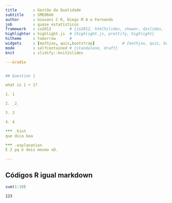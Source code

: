 ```yaml
---
title       : Gestão da Qualidade
subtitle    : SME0666
author      : Giovani C R, Diego M A e Fernando
job         : quase estatísticos
framework   : io2012        # {io2012, html5slides, shower, dzslides, ...}
highlighter : highlight.js  # {highlight.js, prettify, highlight}
hitheme     : tomorrow      # 
widgets     : [mathjax, quiz,bootstrap]            # {mathjax, quiz, bootstrap}
mode        : selfcontained # {standalone, draft}
knit        : slidify::knit2slides

---&radio


## Question 1

what is 1 + 1?

1. 1

2. _2_

3. 3

4. 4 

*** .hint 
que dica boa

*** .explanation 
É 2 pq é dois mesmo xD.

---
```


## Códigos R igual markdown

```r
sum(1:10)

```
```
123
```



